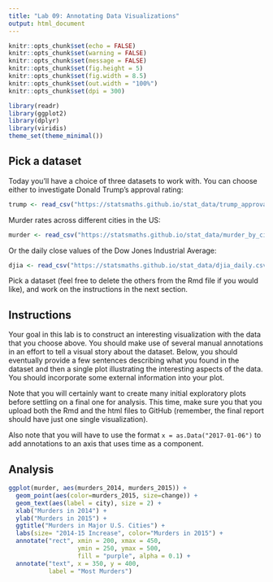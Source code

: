 ---
title: "Lab 09: Annotating Data Visualizations"
output: html_document
---

```{r setup, include=FALSE}
knitr::opts_chunk$set(echo = FALSE)
knitr::opts_chunk$set(warning = FALSE)
knitr::opts_chunk$set(message = FALSE)
knitr::opts_chunk$set(fig.height = 5)
knitr::opts_chunk$set(fig.width = 8.5)
knitr::opts_chunk$set(out.width = "100%")
knitr::opts_chunk$set(dpi = 300)

library(readr)
library(ggplot2)
library(dplyr)
library(viridis)
theme_set(theme_minimal())
```

## Pick a dataset

Today you'll have a choice of three datasets to work with. You can choose
either to investigate Donald Trump's approval rating:

```{r}
trump <- read_csv("https://statsmaths.github.io/stat_data/trump_approval.csv")
```

Murder rates across different cities in the US:

```{r}
murder <- read_csv("https://statsmaths.github.io/stat_data/murder_by_city.csv")
```

Or the daily close values of the Dow Jones Industrial Average:

```{r}
djia <- read_csv("https://statsmaths.github.io/stat_data/djia_daily.csv")
```

Pick a dataset (feel free to delete the others from the Rmd file if you would
like), and work on the instructions in the next section.

## Instructions

Your goal in this lab is to construct an interesting visualization with the
data that you choose above. You should make use of several manual annotations
in an effort to tell a visual story about the dataset. Below, you should
eventually provide a few sentences describing what you found in the dataset
and then a single plot illustrating the interesting aspects of the data.
You should incorporate some external information into your plot.

Note that you will certainly want to create many initial exploratory plots
before settling on a final one for analysis. This time, make sure you that you
upload both the Rmd and the html files to GitHub (remember, the final report
should have just one single visualization).

Also note that you will have to use the format `x = as.Data("2017-01-06")` to
add annotations to an axis that uses time as a component.

## Analysis
```{r}
ggplot(murder, aes(murders_2014, murders_2015)) +
  geom_point(aes(color=murders_2015, size=change)) +
  geom_text(aes(label = city), size = 2) +
  xlab("Murders in 2014") +
  ylab("Murders in 2015") +
  ggtitle("Murders in Major U.S. Cities") +
  labs(size= "2014-15 Increase", color="Murders in 2015") +
  annotate("rect", xmin = 200, xmax = 450,
                   ymin = 250, ymax = 500,
                   fill = "purple", alpha = 0.1) + 
  annotate("text", x = 350, y = 400,
           label = "Most Murders")

```








